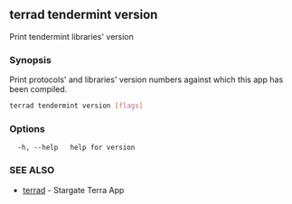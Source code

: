 ## terrad tendermint version

Print tendermint libraries' version

### Synopsis

Print protocols' and libraries' version numbers
against which this app has been compiled.


```sh Terrad
terrad tendermint version [flags]
```

### Options

```
  -h, --help   help for version
```

### SEE ALSO

* [terrad](terrad.md)	 - Stargate Terra App


